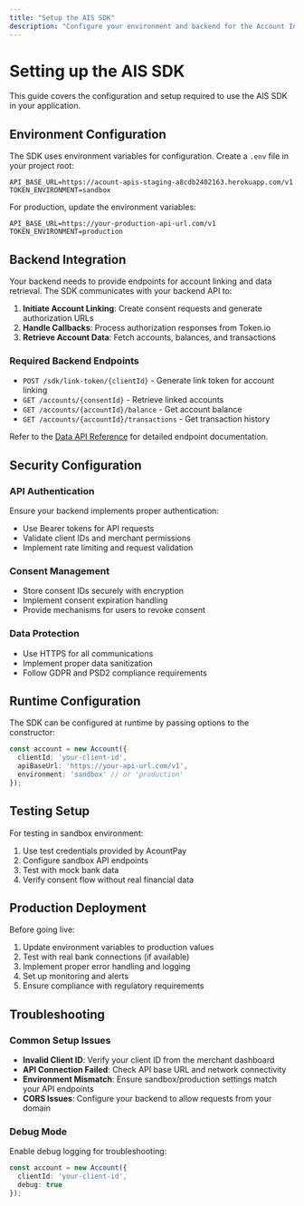 ```yaml
---
title: "Setup the AIS SDK"
description: "Configure your environment and backend for the Account Information Service (AIS) SDK."
---
```


# Setting up the AIS SDK

This guide covers the configuration and setup required to use the AIS SDK in your application.

## Environment Configuration

The SDK uses environment variables for configuration. Create a `.env` file in your project root:

```env
API_BASE_URL=https://acount-apis-staging-a8cdb2402163.herokuapp.com/v1
TOKEN_ENVIRONMENT=sandbox
```

For production, update the environment variables:

```env
API_BASE_URL=https://your-production-api-url.com/v1
TOKEN_ENVIRONMENT=production
```

## Backend Integration

Your backend needs to provide endpoints for account linking and data retrieval. The SDK communicates with your backend API to:

1. **Initiate Account Linking**: Create consent requests and generate authorization URLs
2. **Handle Callbacks**: Process authorization responses from Token.io
3. **Retrieve Account Data**: Fetch accounts, balances, and transactions

### Required Backend Endpoints

- `POST /sdk/link-token/{clientId}` - Generate link token for account linking
- `GET /accounts/{consentId}` - Retrieve linked accounts
- `GET /accounts/{accountId}/balance` - Get account balance
- `GET /accounts/{accountId}/transactions` - Get transaction history

Refer to the [Data API Reference](/api-reference) for detailed endpoint documentation.

## Security Configuration

### API Authentication

Ensure your backend implements proper authentication:

- Use Bearer tokens for API requests
- Validate client IDs and merchant permissions
- Implement rate limiting and request validation

### Consent Management

- Store consent IDs securely with encryption
- Implement consent expiration handling
- Provide mechanisms for users to revoke consent

### Data Protection

- Use HTTPS for all communications
- Implement proper data sanitization
- Follow GDPR and PSD2 compliance requirements

## Runtime Configuration

The SDK can be configured at runtime by passing options to the constructor:

```typescript
const account = new Account({
  clientId: 'your-client-id',
  apiBaseUrl: 'https://your-api-url.com/v1',
  environment: 'sandbox' // or 'production'
});
```

## Testing Setup

For testing in sandbox environment:

1. Use test credentials provided by AcountPay
2. Configure sandbox API endpoints
3. Test with mock bank data
4. Verify consent flow without real financial data

## Production Deployment

Before going live:

1. Update environment variables to production values
2. Test with real bank connections (if available)
3. Implement proper error handling and logging
4. Set up monitoring and alerts
5. Ensure compliance with regulatory requirements

## Troubleshooting

### Common Setup Issues

- **Invalid Client ID**: Verify your client ID from the merchant dashboard
- **API Connection Failed**: Check API base URL and network connectivity
- **Environment Mismatch**: Ensure sandbox/production settings match your API endpoints
- **CORS Issues**: Configure your backend to allow requests from your domain

### Debug Mode

Enable debug logging for troubleshooting:

```typescript
const account = new Account({
  clientId: 'your-client-id',
  debug: true
});
```

